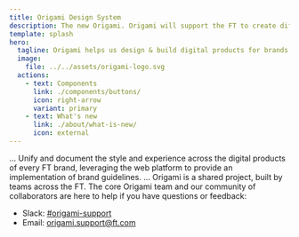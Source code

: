 ```yaml
---
title: Origami Design System
description: The new Origami. Origami will support the FT to create differentiated products, targeting different audiences, by scaling Origami to support more brands and platforms.
template: splash
hero:
  tagline: Origami helps us design & build digital products for brands across the FT Group. Explore our new user interface components and patterns. Rethought from the ground up, with aligned Figma libraries, design guidelines, and multi-brand support powered by design tokens.
  image:
    file: ../../assets/origami-logo.svg
  actions:
    - text: Components
      link: ./components/buttons/
      icon: right-arrow
      variant: primary
    - text: What's new
      link: ./about/what-is-new/
      icon: external
---
```



<CardGrid>
<Card title="Get started" icon="document">
	...
</Card>
<Card title="Mission" icon="rocket">
	Unify and document the style and experience across the digital products of
	every FT brand, leveraging the web platform to provide an implementation of
	brand guidelines.
</Card>
<Card title="Contribute" icon="star">
	...
</Card>

<Card title="Contact" icon="slack">
  Origami is a shared project, built by teams across the FT. The core Origami team and our community of collaborators are here to help if you have questions or feedback:

  <ul>
    <li>Slack: <a href="https://financialtimes.slack.com/messages/origami-support">#origami-support</a></li>
    <li>Email:  <a href="mailto:origami.support@ft.com">origami.support@ft.com</a></li>
  </ul>
</Card>

</CardGrid>
